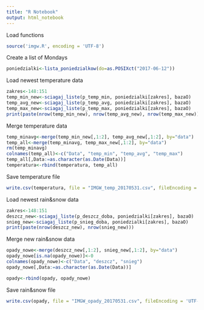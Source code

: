 ```yaml
---
title: "R Notebook"
output: html_notebook
---
```


Load functions

```r
source('imgw.R', encoding = 'UTF-8')
```

Create a list of Mondays

```r
poniedzialki<-lista_poniedzialkow(do=as.POSIXct("2017-06-12"))
```

Load newest temperature data

```r
zakres<-148:151
temp_min_new<-sciagaj_liste(p_temp_min, poniedzialki[zakres], bazaO)
temp_avg_new<-sciagaj_liste(p_temp_avg, poniedzialki[zakres], bazaO)
temp_max_new<-sciagaj_liste(p_temp_max, poniedzialki[zakres], bazaO)
print(paste(nrow(temp_min_new), nrow(temp_avg_new), nrow(temp_max_new)))

```

Merge temperature data

```r
temp_minavg<-merge(temp_min_new[,1:2], temp_avg_new[,1:2], by="data")
temp_all<-merge(temp_minavg, temp_max_new[,1:2], by="data")
rm(temp_minavg)
colnames(temp_all)<-c("Data", "temp_min", "temp_avg", "temp_max")
temp_all[,Data:=as.character(as.Date(Data))]
temperatura<-rbind(temperatura, temp_all)

```

Save temperature file

```r
write.csv(temperatura, file = "IMGW_temp_20170531.csv", fileEncoding = 'UTF-8')

```

Load newest rain&snow data

```r
zakres<-148:151
deszcz_new<-sciagaj_liste(p_deszcz_doba, poniedzialki[zakres], bazaO)
snieg_new<-sciagaj_liste(p_snieg_doba, poniedzialki[zakres], bazaO)
print(paste(nrow(deszcz_new), nrow(snieg_new)))

```

Merge new rain&snow data

```r
opady_nowe<-merge(deszcz_new[,1:2], snieg_new[,1:2], by="data")
opady_nowe[is.na(opady_nowe)]<-0
colnames(opady_nowe)<-c("Data", "deszcz", "snieg")
opady_nowe[,Data:=as.character(as.Date(Data))]

```


```r
opady<-rbind(opady, opady_nowe)

```

Save rain&snow file

```r
write.csv(opady, file = "IMGW_opady_20170531.csv", fileEncoding = 'UTF-8')

```
